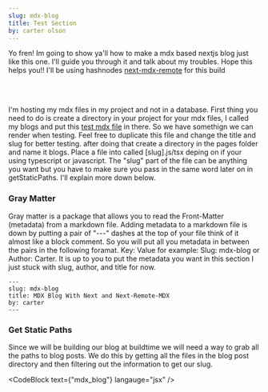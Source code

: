 ```yaml
---
slug: mdx-blog
title: Test Section
by: carter olson
---
```


Yo fren! Im going to show ya'll how to make a mdx based nextjs blog just like this one. I'll guide you through it and talk about my troubles.
Hope this helps you!! I'll be using hashnodes [next-mdx-remote](https://github.com/hashicorp/next-mdx-remote) for this build

<br />
<br />

I'm hosting my mdx files in my project and not in a database.
First thing you need to do is create a directory in your project for your mdx files, I called my blogs and put this [test mdx file](https://gist.github.com/thapakazi/da3aede9dd57900c30e0c7a01b3e8329) in there. So
we have somethign we can render when testing. Feel free to duplicate this file and change the title and slug for better testing. after doing that create a directory in the pages folder and name it blogs.
Place a file into called [slug].js/tsx deping on if your using typescript or javascript. The "slug" part of the file can be anything you want but you have to make sure you pass in the same word later on in getStaticPaths. I'll explain more down below.

### Gray Matter

Gray matter is a package that allows you to read the Front-Matter (metadata) from a markdown file. Adding metadata to a markdown file is down by putting a pair of "---" dashes at the top of your file think of it almost like a block comment. So you will put all you metadata in between the pairs in the following foramat.
Key: Value for example: Slug: mdx-blog or Author: Carter. It is up to you to put the metadata you want in this section I just stuck with slug, author, and title for now.

```
---
slug: mdx-blog
title: MDX Blog With Next and Next-Remote-MDX
by: carter
---
```

### Get Static Paths

Since we will be building our blog at buildtime we will need a way to grab all the paths to blog posts. We do this by getting all the files in the blog post directory and then filtering out the information to get our slug.

<CodeBlock text={"mdx_blog"} langauge="jsx" />
